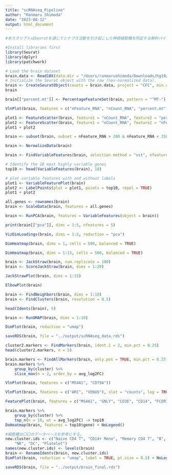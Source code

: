 ```yaml
---
title: "scRNAseq_Pipeline"
author: "Ranmaru Shimoda"
date: "2023-08-12"
output: html_document
---
```


```r
#本スクリプトはSeuratを通じてシナプス活動を引き起こした神経細胞種を同定する解析パイプラインである。
```

```r
#Install libraries first
library(Seurat)
library(dplyr)
library(patchwork)
```

```r
# Load the brain dataset
brain.data <- Read10X(data.dir = "/Users/ranmarushimoda/Downloads/hg19/") #scRNAseqデータが保存されているパスを記載
# Initialize the Seurat object with the raw (non-normalized data).
brain <- CreateSeuratObject(counts = brain.data, project = "CFC", min.cells = 3, min.features = 200)
brain
```

```r
brain[["percent.mt"]] <- PercentageFeatureSet(brain, pattern = "^MT-")
```


```r
VlnPlot(brain, features = c("nFeature_RNA", "nCount_RNA", "percent.mt"), ncol = 3)
```

```r
plot1 <- FeatureScatter(brain, feature1 = "nCount_RNA", feature2 = "percent.mt")
plot2 <- FeatureScatter(brain, feature1 = "nCount_RNA", feature2 = "nFeature_RNA")
plot1 + plot2
```

```r
brain <- subset(brain, subset = nFeature_RNA > 200 & nFeature_RNA < 2500 & percent.mt < 5)
```

```r
brain <- NormalizeData(brain)
```

```r
brain <- FindVariableFeatures(brain, selection.method = "vst", nfeatures = 2000)

# Identify the 10 most highly variable genes
top10 <- head(VariableFeatures(brain), 10)

# plot variable features with and without labels
plot1 <- VariableFeaturePlot(brain)
plot2 <- LabelPoints(plot = plot1, points = top10, repel = TRUE)
plot1 + plot2
```

```r
all.genes <- rownames(brain)
brain <- ScaleData(brain, features = all.genes)
```

```r
brain <- RunPCA(brain, features = VariableFeatures(object = brain))
```

```r
print(brain[["pca"]], dims = 1:5, nfeatures = 5)
```

```r
VizDimLoadings(brain, dims = 1:2, reduction = "pca")
```

```r
DimHeatmap(brain, dims = 1, cells = 500, balanced = TRUE)
```

```r
DimHeatmap(brain, dims = 1:15, cells = 500, balanced = TRUE)
```

```r
brain <- JackStraw(brain, num.replicate = 100)
brain <- ScoreJackStraw(brain, dims = 1:20)
```

```r
JackStrawPlot(brain, dims = 1:15)
```

```r
ElbowPlot(brain)
```

```r
brain <- FindNeighbors(brain, dims = 1:10)
brain <- FindClusters(brain, resolution = 0.5)
```

```r
head(Idents(brain), 5)
```


```r
brain <- RunUMAP(brain, dims = 1:10)
```

```r
DimPlot(brain, reduction = "umap")
```

```r
saveRDS(brain, file = "../output/scRNAseq_data.rds")
```

```r
cluster2.markers <- FindMarkers(brain, ident.1 = 2, min.pct = 0.25)
head(cluster2.markers, n = 5)
```

```r
brain.markers <- FindAllMarkers(brain, only.pos = TRUE, min.pct = 0.25, logfc.threshold = 0.25)
brain.markers %>%
    group_by(cluster) %>%
    slice_max(n = 2, order_by = avg_log2FC)
```

```r
VlnPlot(brain, features = c("MS4A1", "CD79A"))
```

```r
VlnPlot(brain, features = c("ARC", "VENUS"), slot = "counts", log = TRUE)
```

```r
FeaturePlot(brain, features = c("MS4A1", "GNLY", "CD3E", "CD14", "FCER1A", "FCGR3A", "LYZ", "PPBP", "CD8A"))
```

```r
brain.markers %>%
    group_by(cluster) %>%
    top_n(n = 10, wt = avg_log2FC) -> top10
DoHeatmap(brain, features = top10$gene) + NoLegend()
```

```r
#細胞種は〇〇のデータベースを参考にする。
new.cluster.ids <- c("Naive CD4 T", "CD14+ Mono", "Memory CD4 T", "B", "CD8 T", "FCGR3A+ Mono",
    "NK", "DC", "Platelet")
names(new.cluster.ids) <- levels(brain)
brain <- RenameIdents(brain, new.cluster.ids)
DimPlot(brain, reduction = "umap", label = TRUE, pt.size = 0.5) + NoLegend()
```

```r
saveRDS(brain, file = "../output/brain_final.rds")
```
